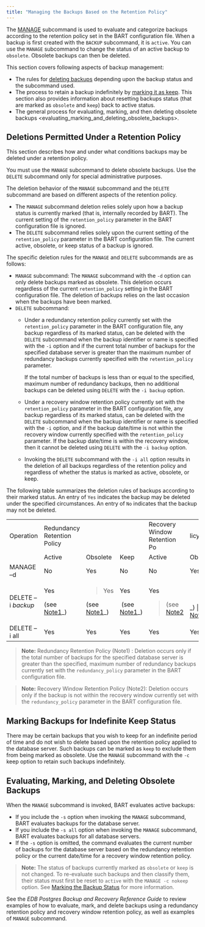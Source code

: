 ```yaml
---
title: "Managing the Backups Based on the Retention Policy"
---
```


<div id="managing_the_backups_based_on_the_retention_policy" class="registered_link"></div>


The [MANAGE](../../04_using_bart/03_basic_bart_subcommand_usage/#manage) subcommand is used to evaluate and categorize backups according to the retention policy set in the BART configuration file. When a backup is first created with the `BACKUP` subcommand, it is `active`. You can use the `MANAGE` subcommand to change the status of an active backup to `obsolete`. Obsolete backups can then be deleted.

This section covers following aspects of backup management:

-   The rules for [deleting backups](../../04_using_bart/02_managing_backups_using_a_retention_policy/#deletions_permitted_under_retention_policy) depending upon the backup status and the subcommand used.
-   The process to retain a backup indefinitely by [marking it as keep](../../04_using_bart/02_managing_backups_using_a_retention_policy/#marking_backups_for_indefinite_keep_status). This section also provides information about resetting backups status (that are marked as `obsolete` and `keep`) back to active status.
-   The general process for <span class="title-ref">evaluating, marking, and then deleting obsolete backups &lt;evaluating\_marking\_and\_deleting\_obsolete\_backups&gt;</span>.

<div id="deletions_permitted_under_retention_policy" class="registered_link"></div>

## Deletions Permitted Under a Retention Policy



This section describes how and under what conditions backups may be deleted under a retention policy.

You must use the `MANAGE` subcommand to delete obsolete backups. Use the `DELETE` subcommand only for special administrative purposes.

The deletion behavior of the `MANAGE` subcommand and the `DELETE` subcommand are based on different aspects of the retention policy.

-   The `MANAGE` subcommand deletion relies solely upon how a backup status is currently marked (that is, internally recorded by BART). The current setting of the `retention_policy` parameter in the BART configuration file is ignored.
-   The `DELETE` subcommand relies solely upon the current setting of the `retention_policy` parameter in the BART configuration file. The current active, obsolete, or keep status of a backup is ignored.

The specific deletion rules for the `MANAGE` and `DELETE` subcommands are as follows:

-   `MANAGE` subcommand: The `MANAGE` subcommand with the `-d` option can only delete backups marked as obsolete. This deletion occurs regardless of the current `retention_policy` setting in the BART configuration file. The deletion of backups relies on the last occasion when the backups have been marked.
-   `DELETE` subcommand:
    -   Under a redundancy retention policy currently set with the `retention_policy` parameter in the BART configuration file, any backup regardless of its marked status, can be deleted with the `DELETE` subcommand when the backup identifier or name is specified with the `-i` option and if the current total number of backups for the specified database server is greater than the maximum number of redundancy backups currently specified with the `retention_policy` parameter.

        If the total number of backups is less than or equal to the specified, maximum number of redundancy backups, then no additional backups can be deleted using `DELETE` with the `-i backup` option.

    -   Under a recovery window retention policy currently set with the `retention_policy` parameter in the BART configuration file, any backup regardless of its marked status, can be deleted with the `DELETE` subcommand when the backup identifier or name is specified with the `-i` option, and if the backup date/time is not within the recovery window currently specified with the `retention_policy` parameter. If the backup date/time is within the recovery window, then it cannot be deleted using `DELETE` with the `-i backup` option.

    -   Invoking the `DELETE` subcommand with the `-i all` option results in the deletion of all backups regardless of the retention policy and regardless of whether the status is marked as active, obsolete, or keep.

The following table summarizes the deletion rules of backups according to their marked status. An entry of `Yes` indicates the backup may be deleted under the specified circumstances. An entry of `No` indicates that the backup may not be deleted.

<table><colgroup><col style="width: 10%" /><col style="width: 15%" /><col style="width: 17%" /><col style="width: 14%" /><col style="width: 13%" /><col style="width: 15%" /><col style="width: 13%" /></colgroup><tbody><tr class="odd"><td>Operation</td><td>Redundancy Retention Policy</td><td></td><td></td><td>Recovery Window Retention Po</td><td>licy</td><td></td></tr><tr class="even"><td></td><td>Active</td><td>Obsolete</td><td>Keep</td><td>Active</td><td>Obsolete</td><td>Keep</td></tr><tr class="odd"><td>MANAGE –d</td><td>No</td><td>Yes</td><td>No</td><td>No</td><td>Yes</td><td>No</td></tr><tr class="even"><td>DELETE –i <em>backup</em></td><td><p>Yes</p><p>(see <a href="###note1">Note1</a>_)</p></td><td><blockquote><p>Yes</p></blockquote><p>(see <a href="###note1">Note1</a>_)</p></td><td><p>Yes</p><p> (see <a href="###note1">Note1</a>_)</p></td><td><p>Yes</p><blockquote><p>(see <a href="###note2">Note2</a></p></blockquote></td><td><blockquote><p>Yes</p></blockquote>_) | (see <a href="###note2">Note2</a>_)</td><td><p>Yes</p><blockquote><p>(see <a href="###note2">Note2</a>_)</p></blockquote></td></tr><tr class="odd"><td>DELETE –i all</td><td>Yes</td><td>Yes</td><td>Yes</td><td>Yes</td><td>Yes</td><td>Yes</td></tr></tbody></table>

<div id="note1" class="registered_link"></div>

> **Note:** Redundancy Retention Policy (Note1) : Deletion occurs only if the total number of backups for the specified database server is greater than the specified, maximum number of redundancy backups currently set with the `redundancy_policy` parameter in the BART configuration file.


<div id="note2" class="registered_link"></div>

> **Note:** Recovery Window Retention Policy (Note2): Deletion occurs only if the backup is not within the recovery window currently set with the `redundancy_policy` parameter in the BART configuration file.


<div id="marking_backups_for_indefinite_keep_status" class="registered_link"></div>

## Marking Backups for Indefinite Keep Status



There may be certain backups that you wish to keep for an indefinite period of time and do not wish to delete based upon the retention policy applied to the database server. Such backups can be marked as `keep` to exclude them from being marked as obsolete. Use the `MANAGE` subcommand with the `-c` keep option to retain such backups indefinitely.

<div id="evaluating_marking_and_deleting_obsolete_backups" class="registered_link"></div>

## Evaluating, Marking, and Deleting Obsolete Backups







When the `MANAGE` subcommand is invoked, BART evaluates active backups:

-   If you include the `-s` option when invoking the `MANAGE` subcommand, BART evaluates backups for the database server.
-   If you include the `-s all` option when invoking the `MANAGE` subcommand, BART evaluates backups for all database servers.
-   If the `-s` option is omitted, the command evaluates the current number of backups for the database server based on the redundancy retention policy or the current date/time for a recovery window retention policy.

> **Note:** The status of backups currently marked as `obsolete` or `keep` is not changed. To re-evaluate such backups and then classify them, their status must first be reset to `active` with the `MANAGE -c nokeep` option. See [Marking the Backup Status](../../04_using_bart/02_managing_backups_using_a_retention_policy/#marking_the_backup_status) for more information.


See the *EDB Postgres Backup and Recovery Reference Guide* to review examples of how to evaluate, mark, and delete backups using a redundancy retention policy and recovery window retention policy, as well as examples of `MANAGE` subcommand.
